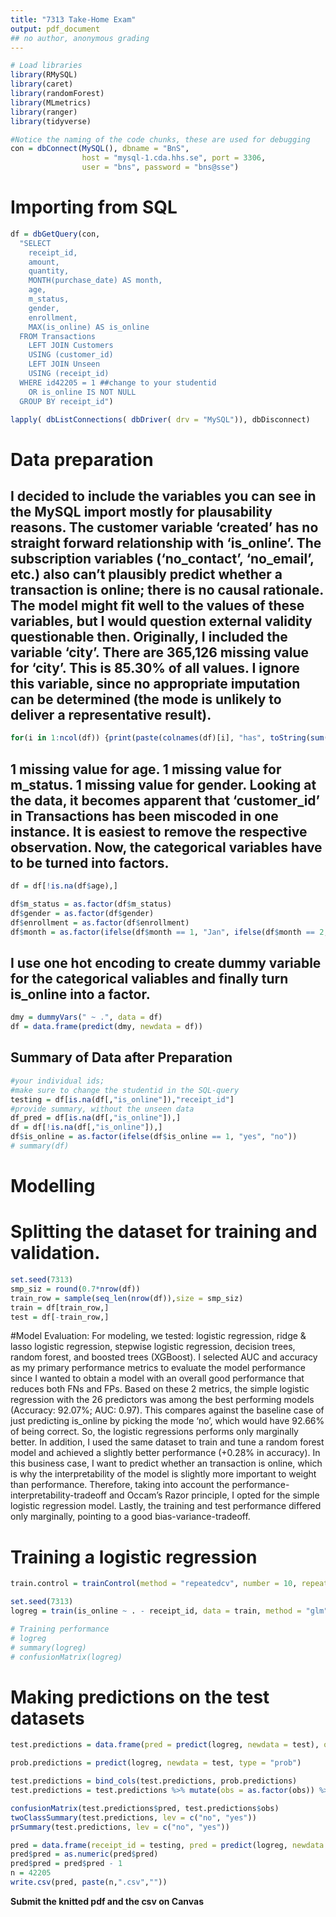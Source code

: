 ```yaml
---
title: "7313 Take-Home Exam"
output: pdf_document
## no author, anonymous grading
---
```


```r
# Load libraries
library(RMySQL) 
library(caret)
library(randomForest)
library(MLmetrics)
library(ranger)
library(tidyverse)
```

```r
#Notice the naming of the code chunks, these are used for debugging
con = dbConnect(MySQL(), dbname = "BnS",
                host = "mysql-1.cda.hhs.se", port = 3306,
                user = "bns", password = "bns@sse")
```

# Importing from SQL
```r
df = dbGetQuery(con, 
  "SELECT 
    receipt_id,
    amount,
    quantity,
    MONTH(purchase_date) AS month,
    age,
    m_status,
    gender,
    enrollment,
    MAX(is_online) AS is_online
  FROM Transactions
    LEFT JOIN Customers
    USING (customer_id)
    LEFT JOIN Unseen 
    USING (receipt_id)
  WHERE id42205 = 1 ##change to your studentid
    OR is_online IS NOT NULL
  GROUP BY receipt_id")
```

```r
lapply( dbListConnections( dbDriver( drv = "MySQL")), dbDisconnect)
```

# Data preparation
## I decided to include the variables you can see in the MySQL import mostly for plausability reasons. The customer variable 'created' has no straight forward relationship with 'is_online'. The subscription variables ('no_contact', 'no_email', etc.) also can't plausibly predict whether a transaction is online; there is no causal rationale. The model might fit well to the values of these variables, but I would question external validity questionable then. Originally, I included the variable 'city'. There are 365,126 missing value for 'city'. This is 85.30% of all values. I ignore this variable, since no appropriate imputation can be determined (the mode is unlikely to deliver a representative result).

```r
for(i in 1:ncol(df)) {print(paste(colnames(df)[i], "has", toString(sum(is.na(df[, i]))), "missing values."))}
```

## 1 missing value for age. 1 missing value for m_status. 1 missing value for gender. Looking at the data, it becomes apparent that 'customer_id' in Transactions has been miscoded in one instance. It is easiest to remove the respective observation. Now, the categorical variables have to be turned into factors.
```r
df = df[!is.na(df$age),]

df$m_status = as.factor(df$m_status)
df$gender = as.factor(df$gender)
df$enrollment = as.factor(df$enrollment)
df$month = as.factor(ifelse(df$month == 1, "Jan", ifelse(df$month == 2, "Feb", ifelse(df$month == 3, "Mar", ifelse(df$month == 4, "Apr", ifelse(df$month == 5, "May", ifelse(df$month == 6, "Jun", ifelse(df$month == 7, "Jul", ifelse(df$month == 8, "Aug", ifelse(df$month == 9, "Sep", ifelse(df$month == 10, "Oct", ifelse(df$month == 11, "Nov", "Dec"))))))))))))
```

## I use one hot encoding to create dummy variable for the categorical valiables and finally turn is_online into a factor.
```r
dmy = dummyVars(" ~ .", data = df)
df = data.frame(predict(dmy, newdata = df))
```

## Summary of Data after Preparation
```r
#your individual ids; 
#make sure to change the studentid in the SQL-query
testing = df[is.na(df[,"is_online"]),"receipt_id"] 
#provide summary, without the unseen data
df_pred = df[is.na(df[,"is_online"]),]
df = df[!is.na(df[,"is_online"]),]
df$is_online = as.factor(ifelse(df$is_online == 1, "yes", "no"))
# summary(df)
```

# Modelling
# Splitting the dataset for training and validation.
```r
set.seed(7313)
smp_siz = round(0.7*nrow(df))
train_row = sample(seq_len(nrow(df)),size = smp_siz)
train = df[train_row,]
test = df[-train_row,]
```

#Model Evaluation: For modeling, we tested: logistic regression, ridge & lasso logistic regression, stepwise logistic regression, decision trees, random forest, and boosted trees (XGBoost). I selected AUC and accuracy as my primary performance metrics to evaluate the model performance since I wanted to obtain a model with an overall good performance that reduces both FNs and FPs. Based on these 2 metrics, the simple logistic regression with the 26 predictors was among the best performing models (Accuracy: 92.07%; AUC: 0.97). This compares against the baseline case of just predicting is_online by picking the mode 'no', which would have 92.66% of being correct. So, the logistic regressions performs only marginally better. In addition, I used the same dataset to train and tune a random forest model and achieved a slightly better performance (+0.28% in accuracy). In this business case, I want to predict whether an transaction is online, which is why the interpretability of the model is slightly more important to weight than performance. Therefore, taking into account the performance-interpretability-tradeoff and Occam’s Razor principle, I opted for the simple logistic regression model. Lastly, the training and test performance differed only marginally, pointing to a good bias-variance-tradeoff.

# Training a logistic regression
```r
train.control = trainControl(method = "repeatedcv", number = 10, repeats = 10, verboseIter = F, classProbs = T, summaryFunction = prSummary)

set.seed(7313)
logreg = train(is_online ~ . - receipt_id, data = train, method = "glm", metric = "Recall", trControl = train.control)

# Training performance
# logreg
# summary(logreg)
# confusionMatrix(logreg)
```

# Making predictions on the test datasets
```r
test.predictions = data.frame(pred = predict(logreg, newdata = test), obs = test$is_online)

prob.predictions = predict(logreg, newdata = test, type = "prob")

test.predictions = bind_cols(test.predictions, prob.predictions)
test.predictions = test.predictions %>% mutate(obs = as.factor(obs)) %>% mutate(obs = factor(obs, levels = c("no", "yes")))

confusionMatrix(test.predictions$pred, test.predictions$obs)
twoClassSummary(test.predictions, lev = c("no", "yes"))
prSummary(test.predictions, lev = c("no", "yes"))
```

```r
pred = data.frame(receipt_id = testing, pred = predict(logreg, newdata = df_pred))
pred$pred = as.numeric(pred$pred)
pred$pred = pred$pred - 1
n = 42205
write.csv(pred, paste(n,".csv",""))
```

**Submit the knitted pdf and the csv on Canvas**
